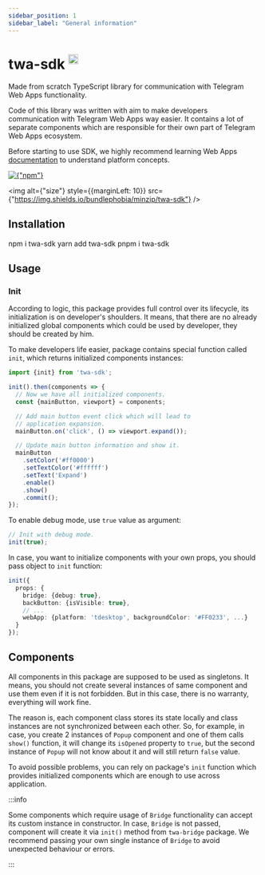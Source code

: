 ```yaml
---
sidebar_position: 1
sidebar_label: "General information"
---
```


# twa-sdk <sup><img src="https://static.npmjs.com/255a118f56f5346b97e56325a1217a16.svg" alt="drawing" width="20"/></sup>

Made from scratch TypeScript library for communication with Telegram Web Apps
functionality.

Code of this library was written with aim to make developers communication with
Telegram Web Apps way easier. It contains a lot of separate components which are
responsible for their own part of Telegram Web Apps ecosystem.

Before starting to use SDK, we highly recommend learning Web Apps
[documentation](/docs/category/introduction) to understand platform concepts.

<div style={{marginBottom: 10}}>
  <a href={"https://npmjs.com/package/twa-sdk"}>
    <img alt={"npm"} src={"https://img.shields.io/npm/v/twa-sdk?logo=npm"}/>
  </a>

  <img
    alt={"size"}
    style={{marginLeft: 10}}
    src={"https://img.shields.io/bundlephobia/minzip/twa-sdk"}
  />
</div>

## Installation


<Tabs>
  <TabItem value="npm" label="npm" default>
    <CodeBlock language={"bash"}>
      npm i twa-sdk
    </CodeBlock>
  </TabItem>
  <TabItem value="yarn" label="yarn">
    <CodeBlock language={"bash"}>
      yarn add twa-sdk
    </CodeBlock>
  </TabItem>
  <TabItem value="pnpm" label="pnpm">
    <CodeBlock language={"bash"}>
      pnpm i twa-sdk
    </CodeBlock>
  </TabItem>
</Tabs>

## Usage

### Init

According to logic, this package provides full control over its lifecycle,
its initialization is on developer's shoulders. It means, that there are no
already initialized global components which could be used by developer, they
should be created by him.

To make developers life easier, package contains special function called `init`,
which returns initialized components instances:

```typescript
import {init} from 'twa-sdk';

init().then(components => {
  // Now we have all initialized components.
  const {mainButton, viewport} = components;

  // Add main button event click which will lead to
  // application expansion.
  mainButton.on('click', () => viewport.expand());

  // Update main button information and show it.
  mainButton
    .setColor('#ff0000')
    .setTextColor('#ffffff')
    .setText('Expand')
    .enable()
    .show()
    .commit();
});
```

To enable debug mode, use `true` value as argument:

```typescript
// Init with debug mode.
init(true);
```

In case, you want to initialize components with your own props, you should
pass object to `init` function:

```typescript
init({
  props: {
    bridge: {debug: true},
    backButton: {isVisible: true},
    // ...
    webApp: {platform: 'tdesktop', backgroundColor: '#FF0233', ...}
  }
});
```

## Components

All components in this package are supposed to be
used as singletons. It means, you should not create several instances of
same component and use them even if it is not forbidden. But in this case,
there is no warranty, everything will work fine.

The reason is, each component class stores its state locally and class instances
are not synchronized between each other. So, for example, in case, you create
2 instances of `Popup` component and one of them calls `show()` function, it
will change its `isOpened` property to `true`, but the second instance
of `Popup` will not know about it and will still return `false` value.

To avoid possible problems, you can rely on package's `init` function which
provides initialized components which are enough to use across application.

:::info

Some components which require usage of `Bridge` functionality can
accept its custom instance in constructor. In case, `Bridge` is not passed,
component will create it via `init()` method from `twa-bridge` package. We
recommend passing your own single instance of `Bridge` to avoid unexpected
behaviour or errors.

:::
